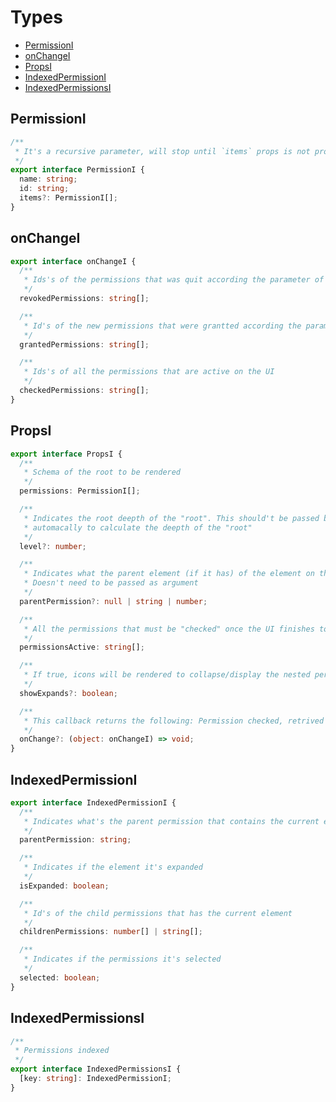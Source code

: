 
<Meta title="Tree/Types" />

# Types

<ul>
  <a href="#permissioni">
    <li>PermissionI</li>
  </a>
  <a href="#onchangei">
    <li>onChangeI</li>
  </a>
  <a href="#propsi">
    <li>PropsI</li>
  </a>
  <a href="#indexedpermissioni">
    <li>IndexedPermissionI</li>
  </a>
  <a href="#indexedpermissionsi">
    <li>IndexedPermissionsI</li>
  </a>
</ul>

## PermissionI

```ts
/**
 * It's a recursive parameter, will stop until `items` props is not provided
 */
export interface PermissionI {
  name: string;
  id: string;
  items?: PermissionI[];
}
```

## onChangeI

```ts
export interface onChangeI {
  /**
   * Ids's of the permissions that was quit according the parameter of 'permissionsActive'
   */
  revokedPermissions: string[];

  /**
   * Id's of the new permissions that were grantted according the parameter of  'permisionsActive'
   */
  grantedPermissions: string[];

  /**
   * Ids's of all the permissions that are active on the UI
   */
  checkedPermissions: string[];
}
```

## PropsI

```ts
export interface PropsI {
  /**
   * Schema of the root to be rendered
   */
  permissions: PermissionI[];

  /**
   * Indicates the root deepth of the "root". This should't be passed by any circustance as prop. This works
   * automacally to calculate the deepth of the "root"
   */
  level?: number;

  /**
   * Indicates what the parent element (if it has) of the element on the rooth. This is calculated automatically.
   * Doesn't need to be passed as argument
   */
  parentPermission?: null | string | number;

  /**
   * All the permissions that must be "checked" once the UI finishes to render
   */
  permissionsActive: string[];

  /**
   * If true, icons will be rendered to collapse/display the nested permissions
   */
  showExpands?: boolean;

  /**
   * This callback returns the following: Permission checked, retrived permissions and new granted permissions
   */
  onChange?: (object: onChangeI) => void;
}
```

## IndexedPermissionI

```ts
export interface IndexedPermissionI {
  /**
   * Indicates what's the parent permission that contains the current element
   */
  parentPermission: string;

  /**
   * Indicates if the element it's expanded
   */
  isExpanded: boolean;

  /**
   * Id's of the child permissions that has the current element
   */
  childrenPermissions: number[] | string[];

  /**
   * Indicates if the permissions it's selected
   */
  selected: boolean;
}
```

## IndexedPermissionsI

```ts
/**
 * Permissions indexed
 */
export interface IndexedPermissionsI {
  [key: string]: IndexedPermissionI;
}
```
